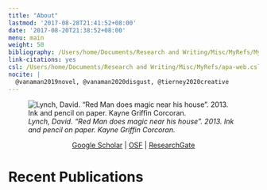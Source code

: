 ```yaml
---
title: "About"
lastmod: '2017-08-28T21:41:52+08:00'
date: '2017-08-20T21:38:52+08:00'
menu: main
weight: 50
bibliography: /Users/home/Documents/Research and Writing/Misc/MyRefs/MyRefs.bib
link-citations: yes
csl: /Users/home/Documents/Research and Writing/Misc/MyRefs/apa-web.csl
nocite: |
  @vanaman2019novel, @vanaman2020disgust, @tierney2020creative
---
```


![<i>Lynch, David. “Red Man does magic near his house”. 2013. Ink and pencil on paper. Kayne Griffin Corcoran.</i>](/img/manydf.jpeg)

<center>

[Google Scholar]( https://scholar.google.com/citations?user=dQ_TbawAAAAJ&hl=en) | [OSF](https://osf.io/4hz9q/) | [ResearchGate](https://www.researchgate.net/profile/Matthew_Vanaman)

</center>


# Recent Publications


